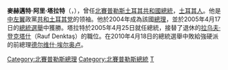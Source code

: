 {{Infobox_President
|name=麥赫邁特·阿里·塔拉特<br />Mehmet Ali Talat
|nationality=[[北塞浦路斯|北塞浦路斯]]
|image= Mehmet Ali Talat.jpg
|country={{N CYPRUS}}
|order=
| office = {{TRNC}}第2任[[北賽普勒斯總統|總統]]
|term_start=2005年4月24日
|term_end=2010年4月24日
|predecessor=[[拉乌夫·登克塔什|拉乌夫·登克塔什]]
|successor=[[德尔维什·埃尔奥卢|德尔维什·埃尔奥卢]]
| office2       = {{TRNC}}[[北塞浦路斯总理|总理]]
| president2    = [[拉乌夫·登克塔什|拉乌夫·登克塔什]]
| term_start2   =2004年1月13日
| term_end2     = 2005年4月24日
| predecessor2  = [[德尔维什·埃尔奥卢|德尔维什·埃尔奥卢]]
| successor2    = [[费尔迪·萨比特·索耶|费尔迪·萨比特·索耶]]
|office3 ={{TRNC}}[[北塞浦路斯总理|副总理]]
|term_start3 = 1995年12月11日
|term_end3 = 1996年8月16日
|predecessor3 = [[厄兹凯尔·厄兹居尔|厄兹凯尔·厄兹居尔]]
|successor3 = [[塞尔达尔·登克塔什|塞尔达尔·登克塔什]]
|office4 = [[共和党土耳其党|共和土族党领袖]]
|term_start4    = 2015年6月14日
|term_end4      = 2016年11月13日
|predecessor4 = [[厄兹坎·约尔甘哲奥卢|厄兹坎·约尔甘哲奥卢]]
|successor4   = [[图凡·埃尔许尔曼|图凡·埃尔许尔曼]]
|term_start5    =1996年1月14日
|term_end5      = 2005年5月21日
|predecessor5 = [[厄兹凯尔·厄兹居尔|厄兹凯尔·厄兹居尔]]
|successor5   = [[费尔迪·萨比特·索耶|费尔迪·萨比特·索耶]]
|office6        =  [[共和国议会（北塞浦路斯）|共和国议会成员]] 
|term_start6    = 1998年12月6日
|term_end6      = 2005年4月23日
|constituency6 = [[尼科西亚|尼科西亚]] ([[北塞浦路斯土耳其共和国第四届议会|1998]], [[北塞浦路斯土耳其共和国第五届议会|2003]], [[北塞浦路斯土耳其共和国第六届议会|2005]])
|birth_date={{birth date and age |1952|7|6}}
|birth_place={{flag|Cyprus|colonial}}[[凯里尼亚|凯里尼亚]]
|dead=alive
|death_date=
|death_place=
|nationality={{TRNC}}
|spouse= 
|party=[[共和土耳其党|共和土耳其党]]
|religion=[[伊斯兰教|伊斯兰教]]
|vicepresident=
}}
'''麥赫邁特·阿里·塔拉特'''（{{lang|tr|Mehmet Ali Talat}}，{{bd|1952年|7月6日|||Talat}}），曾任[[北賽普勒斯土耳其共和國|北賽普勒斯土耳其共和國]][[北賽普勒斯總統|總統]]，[[土耳其人|土耳其人]]。他是[[中左翼|中左翼]]政黨[[共和土耳其党|共和土耳其党]]的领袖。他於2004年成為該國[[北賽普勒斯總理|總理]]，並於2005年4月17日的[[2005年北賽普勒斯總統選舉|總統選舉]]中獲勝。塔拉特於2005年4月25日就任總統，接替了退休的[[拉乌夫·登克塔什|拉乌夫·登克塔什]]（Rauf Denktaş）的職位。在2010年4月18日的總統選舉中敗給強硬派的前總理[[德尔维什·埃尔奥卢|德尔维什·埃尔奥卢]]。

{{start box}}
{{succession box
| title= [[北賽普勒斯土耳其共和國|北賽普勒斯土耳其共和國]][[北賽普勒斯總統|總統]]
| before=[[拉乌夫·登克塔什|拉乌夫·登克塔什]]<br />（Rauf Denktaş）
| years=2005年–2010年
| after=[[德尔维什·埃尔奥卢|德尔维什·埃尔奥卢]](Derviş Eroğlu)
}}
{{succession box
| title=[[北賽普勒斯土耳其共和國|北賽普勒斯土耳其共和國]][[北賽普勒斯總理|總理]]
| before=[[德尔维什·埃尔奥卢|德尔维什·埃尔奥卢]]<br />（Derviş Eroğlu）
| years=2004年–2005年
| after=[[费尔迪·萨比特·索耶|费尔迪·萨比特·索耶]]<br />（Ferdi Sabit Soyer）
}}
{{end box}}

{{北塞浦路斯总统}}
{{北賽普勒斯總理}}
{{Authority control}}
{{europe-poli-bio-stub}}

[[Category:北賽普勒斯總理|Category:北賽普勒斯總理]]
[[Category:北賽普勒斯總統|Category:北賽普勒斯總統]]
[[Category:中東科技大學校友|T]]